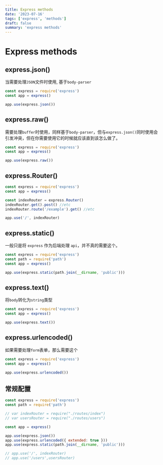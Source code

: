 ```yaml
---
title: Express methods
date: '2023-07-16'
tags: ['express', 'methods']
draft: false
summary: 'express methods'
---
```


# Express methods

## express.json()

当需要处理`JSON`文件时使用, 基于`body-parser`

```js
const express = require('express')
const app = express()

app.use(express.json())
```

## express.raw()

需要处理`buffer`时使用，同样基于`body-parser`，但与`express.json()`同时使用会引发冲突，但在你需要使用它的时候就应该直到该怎么做了。

```js
const express = require('express')
const app = express()

app.use(express.raw())
```

## express.Router()

```js
const express = require('express')
const app = express()

const indexRouter = express.Router()
indexRouter.get().post() //etc
indexRouter.route('/example').get() //etc

app.use('/', indexRouter)
```

## express.static()

一般只是将 `express` 作为后端处理 `api`，并不真的需要这个。

```js
const express = require('express')
const path = require('path')
const app = express()

app.use(express.static(path.join(__dirname, 'public')))
```

## express.text()

将`body`转化为`string`类型

```js
const express = require('express')
const app = express()

app.use(express.text())
```

## express.urlencoded()

如果需要处理`form`表单，那么需要这个

```js
const express = require('express')
const app = express()

app.use(express.urlencoded())
```

## 常规配置

```js
const express = require('express')
const path = require('path')

// var indexRouter = require("./routes/index")
// var usersRouter = require("./routes/users")

const app = express()

app.use(express.json())
app.use(express.urlencoded({ extended: true }))
app.use(express.static(path.join(__dirname, 'public')))

// app.use('/', indexRouter)
// app.use('/users',usersRouter)
```
